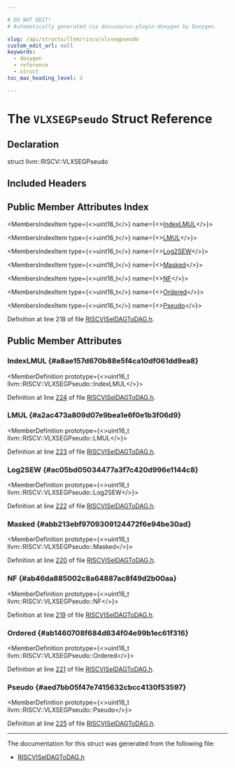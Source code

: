 ```yaml
---

# DO NOT EDIT!
# Automatically generated via docusaurus-plugin-doxygen by Doxygen.

slug: /api/structs/llvm/riscv/vlxsegpseudo
custom_edit_url: null
keywords:
  - doxygen
  - reference
  - struct
toc_max_heading_level: 3

---
```





# The `VLXSEGPseudo` Struct Reference

<DoxygenPage pluginConfig={pluginConfig}>



## Declaration

<CodeBlock>struct llvm::RISCV::VLXSEGPseudo</CodeBlock>

## Included Headers

<IncludesList>
<IncludesListItem
  filePath="Target/RISCV/RISCVISelDAGToDAG.h"
  permalink="/docs/api/files/lib/lib/target/lib/target/riscv/riscviseldagtodag-h"
  isLocal="true" />
</IncludesList>

## Public Member Attributes Index

<MembersIndex>

<MembersIndexItem
  type={<>uint16&#95;t</>}
  name={<><a href="#a8ae157d670b88e5f4ca10df061dd9ea8">IndexLMUL</a></>}>
</MembersIndexItem>

<MembersIndexItem
  type={<>uint16&#95;t</>}
  name={<><a href="#a2ac473a809d07e9bea1e6f0e1b3f06d9">LMUL</a></>}>
</MembersIndexItem>

<MembersIndexItem
  type={<>uint16&#95;t</>}
  name={<><a href="#ac05bd05034477a3f7c420d996e1144c8">Log2SEW</a></>}>
</MembersIndexItem>

<MembersIndexItem
  type={<>uint16&#95;t</>}
  name={<><a href="#abb213ebf9709309124472f6e94be30ad">Masked</a></>}>
</MembersIndexItem>

<MembersIndexItem
  type={<>uint16&#95;t</>}
  name={<><a href="#ab46da885002c8a64887ac8f49d2b00aa">NF</a></>}>
</MembersIndexItem>

<MembersIndexItem
  type={<>uint16&#95;t</>}
  name={<><a href="#ab1460708f684d634f04e99b1ec61f316">Ordered</a></>}>
</MembersIndexItem>

<MembersIndexItem
  type={<>uint16&#95;t</>}
  name={<><a href="#aed7bb05f47e7415632cbcc4130f53597">Pseudo</a></>}>
</MembersIndexItem>

</MembersIndex>


Definition at line 218 of file <a href="/docs/api/files/lib/lib/target/lib/target/riscv/riscviseldagtodag-h">RISCVISelDAGToDAG.h</a>.

<SectionDefinition>

## Public Member Attributes

### IndexLMUL {#a8ae157d670b88e5f4ca10df061dd9ea8}

<MemberDefinition
  prototype={<>uint16&#95;t llvm::RISCV::VLXSEGPseudo::IndexLMUL</>}>

Definition at line <a href="/docs/api/files/lib/lib/target/lib/target/riscv/riscviseldagtodag-h/#l00224">224</a> of file <a href="/docs/api/files/lib/lib/target/lib/target/riscv/riscviseldagtodag-h">RISCVISelDAGToDAG.h</a>.
</MemberDefinition>

### LMUL {#a2ac473a809d07e9bea1e6f0e1b3f06d9}

<MemberDefinition
  prototype={<>uint16&#95;t llvm::RISCV::VLXSEGPseudo::LMUL</>}>

Definition at line <a href="/docs/api/files/lib/lib/target/lib/target/riscv/riscviseldagtodag-h/#l00223">223</a> of file <a href="/docs/api/files/lib/lib/target/lib/target/riscv/riscviseldagtodag-h">RISCVISelDAGToDAG.h</a>.
</MemberDefinition>

### Log2SEW {#ac05bd05034477a3f7c420d996e1144c8}

<MemberDefinition
  prototype={<>uint16&#95;t llvm::RISCV::VLXSEGPseudo::Log2SEW</>}>

Definition at line <a href="/docs/api/files/lib/lib/target/lib/target/riscv/riscviseldagtodag-h/#l00222">222</a> of file <a href="/docs/api/files/lib/lib/target/lib/target/riscv/riscviseldagtodag-h">RISCVISelDAGToDAG.h</a>.
</MemberDefinition>

### Masked {#abb213ebf9709309124472f6e94be30ad}

<MemberDefinition
  prototype={<>uint16&#95;t llvm::RISCV::VLXSEGPseudo::Masked</>}>

Definition at line <a href="/docs/api/files/lib/lib/target/lib/target/riscv/riscviseldagtodag-h/#l00220">220</a> of file <a href="/docs/api/files/lib/lib/target/lib/target/riscv/riscviseldagtodag-h">RISCVISelDAGToDAG.h</a>.
</MemberDefinition>

### NF {#ab46da885002c8a64887ac8f49d2b00aa}

<MemberDefinition
  prototype={<>uint16&#95;t llvm::RISCV::VLXSEGPseudo::NF</>}>

Definition at line <a href="/docs/api/files/lib/lib/target/lib/target/riscv/riscviseldagtodag-h/#l00219">219</a> of file <a href="/docs/api/files/lib/lib/target/lib/target/riscv/riscviseldagtodag-h">RISCVISelDAGToDAG.h</a>.
</MemberDefinition>

### Ordered {#ab1460708f684d634f04e99b1ec61f316}

<MemberDefinition
  prototype={<>uint16&#95;t llvm::RISCV::VLXSEGPseudo::Ordered</>}>

Definition at line <a href="/docs/api/files/lib/lib/target/lib/target/riscv/riscviseldagtodag-h/#l00221">221</a> of file <a href="/docs/api/files/lib/lib/target/lib/target/riscv/riscviseldagtodag-h">RISCVISelDAGToDAG.h</a>.
</MemberDefinition>

### Pseudo {#aed7bb05f47e7415632cbcc4130f53597}

<MemberDefinition
  prototype={<>uint16&#95;t llvm::RISCV::VLXSEGPseudo::Pseudo</>}>

Definition at line <a href="/docs/api/files/lib/lib/target/lib/target/riscv/riscviseldagtodag-h/#l00225">225</a> of file <a href="/docs/api/files/lib/lib/target/lib/target/riscv/riscviseldagtodag-h">RISCVISelDAGToDAG.h</a>.
</MemberDefinition>

</SectionDefinition>

<hr/>

The documentation for this struct was generated from the following file:

<ul>
<li><a href="/docs/api/files/lib/lib/target/lib/target/riscv/riscviseldagtodag-h">RISCVISelDAGToDAG.h</a></li>
</ul>

</DoxygenPage>
